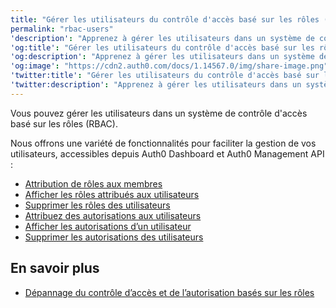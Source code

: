 ```yaml
---
title: "Gérer les utilisateurs du contrôle d'accès basé sur les rôles (RBAC)"
permalink: "rbac-users"
'description': "Apprenez à gérer les utilisateurs dans un système de contrôle d'accès basé sur les rôles (RBAC) à l'aide de Auth0 Management Dashboard. À utiliser avec l'ensemble de fonctionnalités API Authorization Core d'Auth0."
'og:title': "Gérer les utilisateurs du contrôle d'accès basé sur les rôles (RBAC)"
'og:description': "Apprenez à gérer les utilisateurs dans un système de contrôle d'accès basé sur les rôles (RBAC) à l'aide de Auth0 Management Dashboard. À utiliser avec l'ensemble de fonctionnalités API Authorization Core d'Auth0."
'og:image': "https://cdn2.auth0.com/docs/1.14567.0/img/share-image.png"
'twitter:title': "Gérer les utilisateurs du contrôle d'accès basé sur les rôles (RBAC)"
'twitter:description': "Apprenez à gérer les utilisateurs dans un système de contrôle d'accès basé sur les rôles (RBAC) à l'aide de Auth0 Management Dashboard. À utiliser avec l'ensemble de fonctionnalités API Authorization Core d'Auth0."
---
```


Vous pouvez gérer les utilisateurs dans un système de contrôle d'accès basé sur les rôles (RBAC).

Nous offrons une variété de fonctionnalités pour faciliter la gestion de vos utilisateurs, accessibles depuis <Tooltip href="/docs/docs/fr-ca/glossary?term=auth0-dashboard" tip="Auth0 Dashboard
Principal produit d’Auth0 pour configurer vos services." cta="Voir le glossaire">Auth0 Dashboard</Tooltip> et Auth0 <Tooltip href="/docs/docs/fr-ca/glossary?term=management-api" tip="Management API
Un produit permettant aux clients d’effectuer des tâches administratives." cta="Voir le glossaire">Management API</Tooltip> :

* [Attribution de rôles aux membres](/docs/fr-ca/manage-users/access-control/configure-core-rbac/rbac-users/assign-roles-to-users)
* [Afficher les rôles attribués aux utilisateurs](/docs/fr-ca/manage-users/access-control/configure-core-rbac/rbac-users/view-user-roles)
* [Supprimer les rôles des utilisateurs](/docs/fr-ca/manage-users/access-control/configure-core-rbac/rbac-users/remove-roles-from-users)
* [Attribuez des autorisations aux utilisateurs](/docs/fr-ca/manage-users/access-control/configure-core-rbac/rbac-users/assign-permissions-to-users)
* [Afficher les autorisations d’un utilisateur](/docs/fr-ca/manage-users/access-control/configure-core-rbac/rbac-users/view-user-permissions)
* [Supprimer les autorisations des utilisateurs](/docs/fr-ca/manage-users/access-control/configure-core-rbac/rbac-users/remove-permissions-from-users)

## En savoir plus

* [Dépannage du contrôle d’accès et de l’autorisation basés sur les rôles](/docs/fr-ca/troubleshoot/authentication-issues/troubleshoot-rbac-authorization)